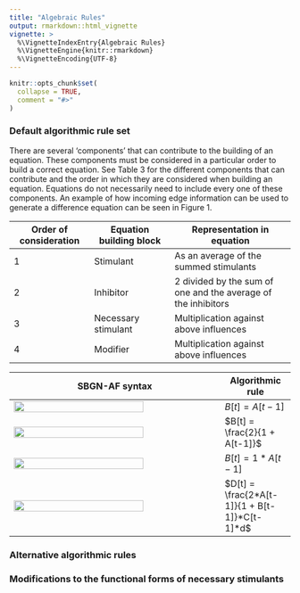 ```yaml
---
title: "Algebraic Rules"
output: rmarkdown::html_vignette
vignette: >
  %\VignetteIndexEntry{Algebraic Rules}
  %\VignetteEngine{knitr::rmarkdown}
  %\VignetteEncoding{UTF-8}
---
```


```r
knitr::opts_chunk$set(
  collapse = TRUE,
  comment = "#>"
)
```

### Default algorithmic rule set

There are several ‘components’ that can contribute to the building of an equation. These components must be considered in a particular order to build a correct equation. See Table 3 for the different components that can contribute and the order in which they are considered when building an equation. Equations do not necessarily need to include every one of these components. An example of how incoming edge information can be used to generate a difference equation can be seen in Figure 1.

Order of consideration | Equation building block | Representation in equation
-- | -- | ---
1	| Stimulant |	As an average of the summed stimulants 
2	| Inhibitor	| 2 divided by the sum of one and the average of the inhibitors
3	| Necessary stimulant	| Multiplication against above influences
4	| Modifier | Multiplication against above influences

SBGN-AF syntax | Algorithmic rule
--- | -
![](diagramRules/stimulation.png){width=80%} | $B[t] = A[t-1]$
![](diagramRules/inhibition.png){width=80%} | $B[t] = \frac{2}{1 + A[t-1]}$
![](diagramRules/necStim.png){width=80%} | $B[t] = 1*A[t-1]$
![](diagramRules/d.png){width=80%} | $D[t] = \frac{2*A[t-1]}{1 + B[t-1]}*C[t-1]*d$


### Alternative algorithmic rules

### Modifications to the functional forms of necessary stimulants
